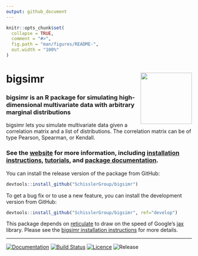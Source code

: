 ```yaml
---
output: github_document
---
```


<!-- README.md is generated from README.Rmd. Please edit that file -->

```r
knitr::opts_chunk$set(
  collapse = TRUE,
  comment = "#>",
  fig.path = "man/figures/README-",
  out.width = "100%"
)
```

# bigsimr <a href='https://github.com/SchisslerGroup/bigsimr'><img src='man/figures/logo.png' align="right" height="139" /></a>

### bigsimr is an R package for simulating high-dimensional multivariate data with arbitrary marginal distributions

bigsimr lets you simulate multivariate data given a correlation matrix and a list of distributions. The correlation matrix can be of type Pearson, Spearman, or Kendall.

### See the [website](https://schisslergroup.github.io/bigsimr/) for more information, including [installation instructions](https://schisslergroup.github.io/bigsimr/articles/install-bigsimr.html), [tutorials](https://schisslergroup.github.io/bigsimr/articles/using-rvec.html), and [package documentation](https://schisslergroup.github.io/bigsimr/reference/index.html).

You can install the release version of the package from GitHub:

``` r
devtools::install_github("SchisslerGroup/bigsimr")
```

To get a bug fix or to use a new feature, you can install the development version from GitHub:

``` r
devtools::install_github("SchisslerGroup/bigsimr", ref="develop")
```

This package depends on
[reticulate](https://rstudio.github.io/reticulate/) to draw on the speed
of Google’s [jax](https://github.com/google/jax) library. Please see the [bigsimr installation instructions](https://schisslergroup.github.io/bigsimr/articles/install-bigsimr.html) for more details.

---

<!-- badges: start -->
[![Documentation][docs-stable-img]][docs-stable-url]
[![Build Status][travis-img]][travis-url]
[![Licence][license-img]][license-url]
![Release][release-img]
<!-- badges: end -->


[docs-stable-img]: https://img.shields.io/badge/docs-release-blue.svg
[docs-stable-url]: https://schisslergroup.github.io/bigsimr/reference/index.html

[release-img]: https://img.shields.io/github/v/tag/schisslergroup/bigsimr?label=release&sort=semver

[travis-img]: https://travis-ci.com/SchisslerGroup/bigsimr.svg?branch=master
[travis-url]: https://travis-ci.com/SchisslerGroup/bigsimr

[license-img]: https://img.shields.io/github/license/schisslergroup/bigsimr
[license-url]: https://choosealicense.com/licenses/gpl-3.0/
